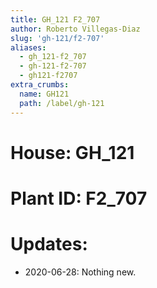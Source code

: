 ```yaml
---
title: GH_121 F2_707
author: Roberto Villegas-Diaz
slug: 'gh-121/f2-707'
aliases:
  - gh_121-f2_707
  - gh-121-f2-707
  - gh121-f2707
extra_crumbs:
  name: GH121
  path: /label/gh-121
---
```


# **House**: GH_121
# **Plant ID**: F2_707
# **Updates**: 
 - 2020-06-28: Nothing new.
